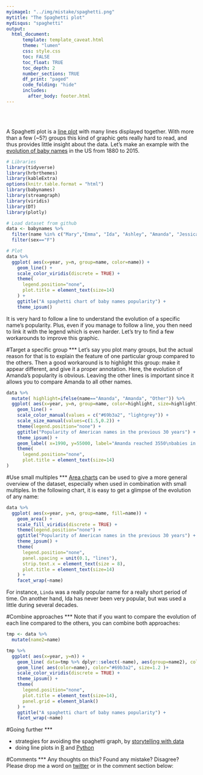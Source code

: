 ```yaml
---
myimage1: "../img/mistake/spaghetti.png"
mytitle: "The Spaghetti plot"
mydisqus: "spaghetti"
output:
  html_document:
      template: template_caveat.html
      theme: "lumen"
      css: style.css
      toc: FALSE
      toc_float: TRUE
      toc_depth: 2
      number_sections: TRUE
      df_print: "paged"
      code_folding: "hide"
      includes: 
        after_body: footer.html
---
```


<br><br>
<div class="mycontent">

A Spaghetti plot is a [line plot](https://www.data-to-viz.com/graph/line.html) with many lines displayed together. With more than a few (~5?) groups this kind of graphic gets really hard to read, and thus provides little insight about the data. Let's make an example with the [evolution of baby names](http://www.data-to-viz.com/story/OneCatSevOrderedNum.html) in the US from 1880 to 2015.

```r
# Libraries
library(tidyverse)
library(hrbrthemes)
library(kableExtra)
options(knitr.table.format = "html")
library(babynames)
library(streamgraph)
library(viridis)
library(DT)
library(plotly)

# Load dataset from github
data <- babynames %>% 
  filter(name %in% c("Mary","Emma", "Ida", "Ashley", "Amanda", "Jessica",    "Patricia", "Linda", "Deborah",   "Dorothy", "Betty", "Helen")) %>%
  filter(sex=="F")

# Plot
data %>%
  ggplot( aes(x=year, y=n, group=name, color=name)) +
    geom_line() +
    scale_color_viridis(discrete = TRUE) +
    theme(
      legend.position="none",
      plot.title = element_text(size=14)
    ) +
    ggtitle("A spaghetti chart of baby names popularity") +
    theme_ipsum()
```

It is very hard to follow a line to understand the evolution of a specific name's popularity. Plus, even if you manage to follow a line, you then need to link it with the legend which is even harder. Let's try to find a few workarounds to improve this graphic.



#Target a specific group
***
Let’s say you plot many groups, but the actual reason for that is to explain the feature of one particular group compared to the others. Then a good workaround is to highlight this group: make it appear different, and give it a proper annotation. Here, the evolution of Amanda's popularity is obvious. Leaving the other lines is important since it allows you to compare Amanda to all other names.

```r
data %>%
  mutate( highlight=ifelse(name=="Amanda", "Amanda", "Other")) %>%
  ggplot( aes(x=year, y=n, group=name, color=highlight, size=highlight)) +
    geom_line() +
    scale_color_manual(values = c("#69b3a2", "lightgrey")) +
    scale_size_manual(values=c(1.5,0.2)) +
    theme(legend.position="none") +
    ggtitle("Popularity of American names in the previous 30 years") +
    theme_ipsum() +
    geom_label( x=1990, y=55000, label="Amanda reached 3550\nbabies in 1970", size=4, color="#69b3a2") +
    theme(
      legend.position="none",
      plot.title = element_text(size=14)
)
```



#Use small multiples
***
[Area charts](https://www.data-to-viz.com/graph/area.html) can be used to give a more general overview of the dataset, especially when used in combination with small multiples. In the following chart, it is easy to get a glimpse of the evolution of any name:
```r
data %>%
  ggplot( aes(x=year, y=n, group=name, fill=name)) +
    geom_area() +
    scale_fill_viridis(discrete = TRUE) +
    theme(legend.position="none") +
    ggtitle("Popularity of American names in the previous 30 years") +
    theme_ipsum() +
    theme(
      legend.position="none",
      panel.spacing = unit(0.1, "lines"),
      strip.text.x = element_text(size = 8),
      plot.title = element_text(size=14)
    ) +
    facet_wrap(~name)
```
For instance, `Linda` was a really popular name for a really short period of time. On another hand, Ida has never been very popular, but was used a little during several decades.



#Combine approaches
***
Note that if you want to compare the evolution of each line compared to the others, you can combine both approaches:
```r
tmp <- data %>%
  mutate(name2=name)

tmp %>%
  ggplot( aes(x=year, y=n)) +
    geom_line( data=tmp %>% dplyr::select(-name), aes(group=name2), color="grey", size=0.5, alpha=0.5) +
    geom_line( aes(color=name), color="#69b3a2", size=1.2 )+
    scale_color_viridis(discrete = TRUE) +
    theme_ipsum() +
    theme(
      legend.position="none",
      plot.title = element_text(size=14),
      panel.grid = element_blank()
    ) +
    ggtitle("A spaghetti chart of baby names popularity") +
    facet_wrap(~name)

```


#Going further
***

- strategies for avoiding the spaghetti graph, by [storytelling with data](http://www.storytellingwithdata.com/blog/2013/03/avoiding-spaghetti-graph)
- doing line plots in [R](https://www.r-graph-gallery.com/line-plot/) and [Python](https://python-graph-gallery.com/line-chart/)


#Comments
***
Any thoughts on this? Found any mistake? Disagree? Please drop me a word on [twitter](https://twitter.com/R_Graph_Gallery) or in the comment section below:
<br>



</div>









